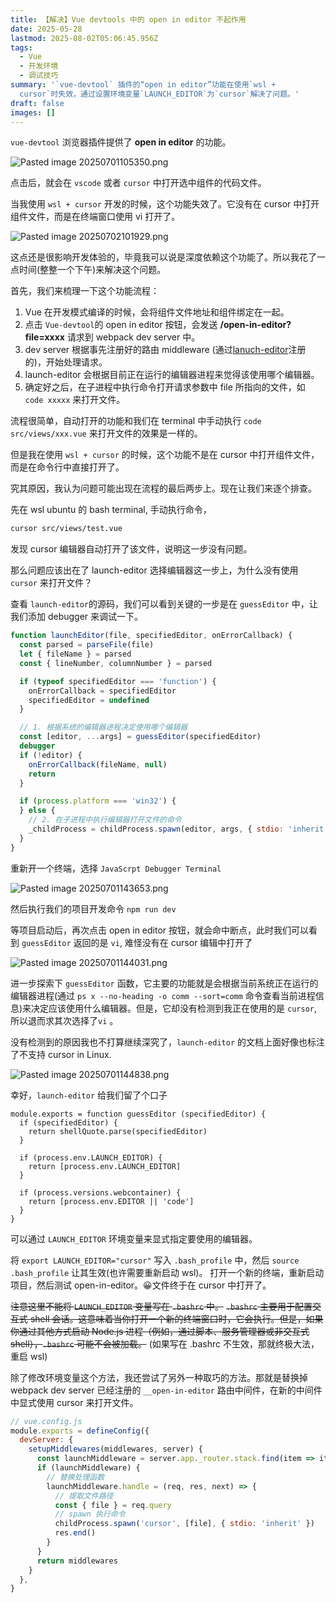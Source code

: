 ```yaml
---
title: 【解决】Vue devtools 中的 open in editor 不起作用
date: 2025-05-28
lastmod: 2025-08-02T05:06:45.956Z
tags:
  - Vue
  - 开发环境
  - 调试技巧
summary: '`vue-devtool` 插件的“open in editor”功能在使用`wsl +
  cursor`时失效，通过设置环境变量`LAUNCH_EDITOR`为`cursor`解决了问题。'
draft: false
images: []
---
```


`vue-devtool` 浏览器插件提供了 **open in editor** 的功能。

<div className="flex justify-center">
  <Image
    alt="Pasted image 20250701105350.png"
    src="/static/images/blog/Pasted image 20250701105350.png"
    width={0}
    height={0}
    sizes="100vw"
    className="my-0 h-auto max-h-[400px] w-auto max-w-full"
    style={{ objectFit: 'contain' }}
  />
</div>

点击后，就会在 `vscode` 或者 `cursor` 中打开选中组件的代码文件。

当我使用 `wsl + cursor` 开发的时候，这个功能失效了。它没有在 cursor 中打开组件文件，而是在终端窗口使用 vi 打开了。

<div className="flex justify-center">
  <Image
    alt="Pasted image 20250702101929.png"
    src="/static/images/blog/Pasted image 20250702101929.png"
    width={0}
    height={0}
    sizes="100vw"
    className="my-0 h-auto max-h-[400px] w-auto max-w-full"
    style={{ objectFit: 'contain' }}
  />
</div>

这点还是很影响开发体验的，毕竟我可以说是深度依赖这个功能了。所以我花了一点时间(整整一个下午)来解决这个问题。

首先，我们来梳理一下这个功能流程：

1. Vue 在开发模式编译的时候，会将组件文件地址和组件绑定在一起。
2. 点击 `Vue-devtool`的 open in editor 按钮，会发送 **/open-in-editor?file=xxxx** 请求到 webpack dev server 中。
3. dev server 根据事先注册好的路由 middleware (通过[lanuch-editor](https://github.com/yyx990803/launch-editor)注册的)，开始处理请求。
4. launch-editor 会根据目前正在运行的编辑器进程来觉得该使用哪个编辑器。
5. 确定好之后，在子进程中执行命令打开请求参数中 file 所指向的文件，如 `code xxxxx` 来打开文件。

流程很简单，自动打开的功能和我们在 terminal 中手动执行 `code src/views/xxx.vue` 来打开文件的效果是一样的。

但是我在使用 `wsl + cursor` 的时候，这个功能不是在 cursor 中打开组件文件，而是在命令行中直接打开了。

究其原因，我认为问题可能出现在流程的最后两步上。现在让我们来逐个排查。

先在 wsl ubuntu 的 bash terminal, 手动执行命令，

```bash
cursor src/views/test.vue
```

发现 cursor 编辑器自动打开了该文件，说明这一步没有问题。

那么问题应该出在了 launch-editor 选择编辑器这一步上，为什么没有使用 `cursor` 来打开文件？

查看 `launch-editor`的源码，我们可以看到关键的一步是在 `guessEditor` 中，让我们添加 debugger 来调试一下。

```javascript
function launchEditor(file, specifiedEditor, onErrorCallback) {
  const parsed = parseFile(file)
  let { fileName } = parsed
  const { lineNumber, columnNumber } = parsed

  if (typeof specifiedEditor === 'function') {
    onErrorCallback = specifiedEditor
    specifiedEditor = undefined
  }

  // 1. 根据系统的编辑器进程决定使用哪个编辑器
  const [editor, ...args] = guessEditor(specifiedEditor)
  debugger
  if (!editor) {
    onErrorCallback(fileName, null)
    return
  }

  if (process.platform === 'win32') {
  } else {
    // 2. 在子进程中执行编辑器打开文件的命令
    _childProcess = childProcess.spawn(editor, args, { stdio: 'inherit' })
  }
}
```

重新开一个终端，选择 `JavaScrpt Debugger Terminal`

<div className="flex justify-center">
  <Image
    alt="Pasted image 20250701143653.png"
    src="/static/images/blog/Pasted image 20250701143653.png"
    width={0}
    height={0}
    sizes="100vw"
    className="my-0 h-auto max-h-[400px] w-auto max-w-full"
    style={{ objectFit: 'contain' }}
  />
</div>

然后执行我们的项目开发命令 `npm run dev`

等项目启动后，再次点击 open in editor 按钮，就会命中断点，此时我们可以看到 `guessEditor` 返回的是 `vi`, 难怪没有在 cursor 编辑中打开了

<div className="flex justify-center">
  <Image
    alt="Pasted image 20250701144031.png"
    src="/static/images/blog/Pasted image 20250701144031.png"
    width={0}
    height={0}
    sizes="100vw"
    className="my-0 h-auto max-h-[400px] w-auto max-w-full"
    style={{ objectFit: 'contain' }}
  />
</div>

进一步探索下 `guessEditor` 函数，它主要的功能就是会根据当前系统正在运行的编辑器进程(通过 `ps x --no-heading -o comm --sort=comm` 命令查看当前进程信息)来决定应该使用什么编辑器。但是，它却没有检测到我正在使用的是 `cursor`, 所以退而求其次选择了`vi` 。

没有检测到的原因我也不打算继续深究了，`launch-editor` 的文档上面好像也标注了不支持 cursor in Linux.

<div className="flex justify-center">
  <Image
    alt="Pasted image 20250701144838.png"
    src="/static/images/blog/Pasted image 20250701144838.png"
    width={0}
    height={0}
    sizes="100vw"
    className="my-0 h-auto max-h-[400px] w-auto max-w-full"
    style={{ objectFit: 'contain' }}
  />
</div>

幸好，`launch-editor` 给我们留了个口子

```javacript
module.exports = function guessEditor (specifiedEditor) {
  if (specifiedEditor) {
    return shellQuote.parse(specifiedEditor)
  }

  if (process.env.LAUNCH_EDITOR) {
    return [process.env.LAUNCH_EDITOR]
  }

  if (process.versions.webcontainer) {
    return [process.env.EDITOR || 'code']
  }
}
```

可以通过 `LAUNCH_EDITOR` 环境变量来显式指定要使用的编辑器。

将 `export LAUNCH_EDITOR="cursor"` 写入 `.bash_profile` 中，然后 `source .bash_profile` 让其生效(也许需要重新启动 wsl)。
打开一个新的终端，重新启动项目，然后测试 open-in-editor。😀文件终于在 cursor 中打开了。

~~注意这里不能将 `LAUNCH_EDITOR` 变量写在 `.bashrc` 中。~~
~~`.bashrc` 主要用于配置交互式 shell 会话。这意味着当你打开一个新的终端窗口时，它会执行。但是，如果你通过其他方式启动 Node.js 进程（例如，通过脚本、服务管理器或非交互式 shell），`.bashrc` 可能不会被加载。~~ (如果写在 .bashrc 不生效，那就终极大法，重启 wsl)

除了修改环境变量这个方法，我还尝试了另外一种取巧的方法。那就是替换掉 webpack dev server 已经注册的 `__open-in-editor` 路由中间件，在新的中间件中显式使用 cursor 来打开文件。

```javascript
// vue.config.js
module.exports = defineConfig({
  devServer: {
    setupMiddlewares(middlewares, server) {
      const launchMiddleware = server.app._router.stack.find(item => item.name === 'launchEditorMiddleware')
      if (launchMiddleware) {
        // 替换处理函数
        launchMiddleware.handle = (req, res, next) => {
          // 提取文件路径
          const { file } = req.query
          // spawn 执行命令
          childProcess.spawn('cursor', [file], { stdio: 'inherit' })
          res.end()
        }
      }
      return middlewares
    }
  },
}
```
